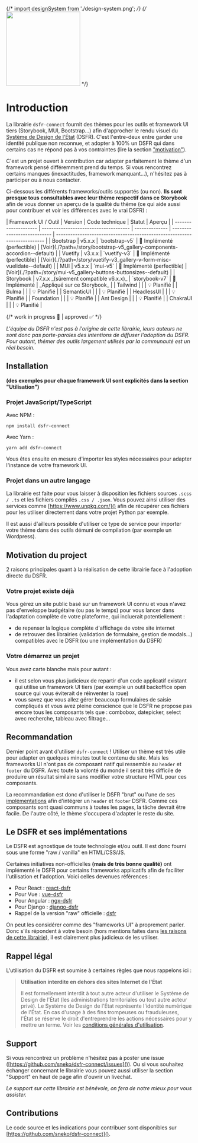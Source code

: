 
<Meta title="dsfr-connect/Introduction" />

{/* import designSystem from './design-system.png'; */}
{/* <img src={designSystem} height="200px" /> */}

# Introduction

La librairie `dsfr-connect` fournit des thèmes pour les outils et framework UI tiers (Storybook, MUI, Bootstrap...) afin d'approcher le rendu visuel du [Système de Design de l'État](https://www.systeme-de-design.gouv.fr) (DSFR). C'est l'entre-deux entre garder une identité publique non reconnue, et adopter à 100% un DSFR qui dans certains cas ne répond pas à vos contraintes (lire la section ["motivation"](#motivation)).

C'est un projet ouvert à contribution car adapter parfaitement le thème d'un framework pensé différemment prend du temps. Si vous rencontrez certains manques (inexactitudes, framework manquant...), n'hésitez pas à participer ou à nous contacter.

Ci-dessous les différents frameworks/outils supportés (ou non). **Ils sont presque tous consultables avec leur thème respectif dans ce Storybook** afin de vous donner un aperçu de la qualité du thème (ce qui aide aussi pour contribuer et voir les différences avec le vrai DSFR) :

<div class="fr-table">
| Framework UI / Outil | Version                               | Code technique | Statut                      | Aperçu                                                                    |
| -------------------- | ------------------------------------- | -------------- | --------------------------- | ------------------------------------------------------------------------- |
| Bootstrap            | v5.x.x                                | `bootstrap-v5` | 🎨 Implémenté (perfectible) | [Voir](./?path=/story/bootstrap-v5_gallery-components-accordion--default) |
| Vuetify              | v3.x.x                                | `vuetify-v3`   | 🎨 Implémenté (perfectible) | [Voir](./?path=/story/vuetify-v3_gallery-v-form-misc-vuelidate--default)  |
| MUI                  | v5.x.x                                | `mui-v5`       | 🎨 Implémenté (perfectible) | [Voir](./?path=/story/mui-v5_gallery-buttons-buttonsizes--default)        |
| Storybook            | v7.x.x _(sûrement compatible v6.x.x)_ | `storybook-v7` | 🎨 Implémenté               | _Appliqué sur ce Storybook_                                               |
| Tailwind             |                                       |                | 💡 Planifié                 |
| Bulma                |                                       |                | 💡 Planifié                 |
| SemanticUI           |                                       |                | 💡 Planifié                 |
| HeadlessUI           |                                       |                | 💡 Planifié                 |
| Foundation           |                                       |                | 💡 Planifié                 |
| Ant Design           |                                       |                | 💡 Planifié                 |
| ChakraUI             |                                       |                | 💡 Planifié                 |

{/* work in progress 🚧 | approved ✅ */}

</div>

_L'équipe du DSFR n'est pas à l'origine de cette librairie, leurs auteurs ne sont donc pas porte-paroles des intentions de diffuser l'adoption du DSFR. Pour autant, thémer des outils largement utilisés par la communauté est un réel besoin._

## Installation

**(des exemples pour chaque framework UI sont explicités dans la section "<LinkTo kind='Utilisation'>Utilisation</LinkTo>")**

### Projet JavaScript/TypeScript

Avec NPM :

```
npm install dsfr-connect
```

Avec Yarn :

```
yarn add dsfr-connect
```

Vous êtes ensuite en mesure d'importer les styles nécessaires pour adapter l'instance de votre framework UI.

### Projet dans un autre langage

La librairie est faite pour vous laisser à disposition les fichiers sources `.scss / .ts` et les fichiers compilés `.css / .json`. Vous pouvez ainsi utiliser des services comme [https://www.unpkg.com/]() afin de récupérer ces fichiers pour les utiliser directement dans votre projet Python par exemple.

Il est aussi d'ailleurs possible d'utiliser ce type de service pour importer votre thème dans des outils démuni de compilation (par exemple un Wordpress).

## <a name="motivation"></a> Motivation du project

2 raisons principales quant à la réalisation de cette librairie face à l'adoption directe du DSFR.

### Votre projet existe déjà

Vous gérez un site public basé sur un framework UI connu et vous n'avez pas d'enveloppe budgétaire (ou pas le temps) pour vous lancer dans l'adaptation complète de votre plateforme, qui incluerait potentiellement :

- de repenser la logique complète d'affichage de votre site internet
- de retrouver des librairies (validation de formulaire, gestion de modals...) compatibles avec le DSFR (ou une implémentation du DSFR)

### Votre démarrez un projet

Vous avez carte blanche mais pour autant :

- il est selon vous plus judicieux de repartir d'un code applicatif existant qui utilise un framework UI tiers (par exemple un outil backoffice open source qui vous éviterait de réinventer la roue)
- vous savez que vous allez gérer beaucoup formulaires de saisie compliqués et vous avez pleine conscience que le DSFR ne propose pas encore tous les composants tels que : combobox, datepicker, select avec recherche, tableau avec filtrage...

## Recommandation

Dernier point avant d'utiliser `dsfr-connect` ! Utiliser un thème est très utile pour adapter en quelques minutes tout le contenu du site. Mais les frameworks UI n'ont pas de composant natif qui ressemble au `header` et `footer` du DSFR. Avec toute la volonté du monde il serait très difficile de produire un résultat similaire sans modifier votre structure HTML pour ces composants.

La recommandation est donc d'utiliser le DSFR "brut" ou l'une de ses [implémentations](#implementations) afin d'intégrer un `header` et `footer` DSFR. Comme ces composants sont quasi communs à toutes les pages, la tâche devrait être facile. De l'autre côté, le thème s'occupera d'adapter le reste du site.

## <a name="implementations"></a> Le DSFR et ses implémentations

Le DSFR est agnostique de toute technologie et/ou outil. Il est donc fourni sous une forme "raw / vanilla" en HTML/CSS/JS.

Certaines initiatives non-officielles **(mais de très bonne qualité)** ont implémenté le DSFR pour certains frameworks applicatifs afin de faciliter l'utilisation et l'adoption. Voici celles devenues références :

- Pour React : [react-dsfr](https://github.com/codegouvfr/react-dsfr)
- Pour Vue : [vue-dsfr](https://github.com/dnum-mi/vue-dsfr)
- Pour Angular : [ngx-dsfr](https://github.com/betagouv/ngx-dsfr)
- Pour Django : [django-dsfr](https://github.com/entrepreneur-interet-general/django-dsfr)
- Rappel de la version "raw" officielle : [dsfr](https://github.com/GouvernementFR/dsfr)

On peut les considérer comme des "frameworks UI" à proprement parler. Donc s'ils répondent à votre besoin (hors mentions faites dans [les raisons de cette librairie](#motivation)), il est clairement plus judicieux de les utiliser.

## Rappel légal

L'utilisation du DSFR est soumise à certaines règles que nous rappelons ici :

> **Utilisation interdite en dehors des sites Internet de l'État**
>
> Il est formellement interdit à tout autre acteur d'utiliser le Système de Design de l'État (les administrations territoriales ou tout autre acteur privé). Le Système de Design de l'État représente l'identité numérique de l'État. En cas d'usage à des fins trompeuses ou frauduleuses, l'État se réserve le droit d'entreprendre les actions nécessaires pour y mettre un terme. Voir les [conditions générales d'utilisation](https://github.com/GouvernementFR/dsfr/blob/main/doc/legal/cgu.md).

## Support

Si vous rencontrez un problème n'hésitez pas à poster une issue ([https://github.com/sneko/dsfr-connect/issues]()). Ou si vous souhaitez échanger concernant le librairie vous pouvez aussi utiliser la section "Support" en haut de page afin d'ouvrir un livechat.

_Le support sur cette librairie est bénévole, on fera de notre mieux pour vous assister._

## Contributions

Le code source et les indications pour contribuer sont disponibles sur [https://github.com/sneko/dsfr-connect]().
